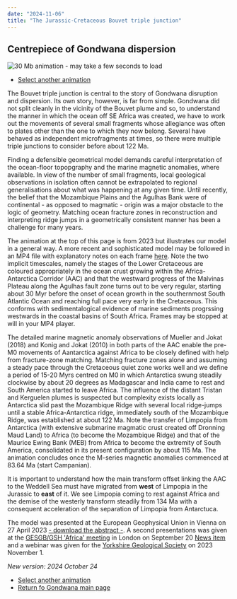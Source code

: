 ```yaml
---
date: "2024-11-06"
title: "The Jurassic-Cretaceous Bouvet triple junction"
---
```


## Centrepiece of Gondwana dispersion

![30 Mb animation - may take a few seconds to load](http://www.reeves.nl/upload/cr23baap-BTJ-2e.gif)

* [Select another animation](../animations)

The Bouvet triple junction is central to the story of Gondwana disruption and dispersion. Its own story, however, is far from simple.  Gondwana did not split cleanly in the vicinity of the Bouvet plume and so, to understand the manner in which the ocean off SE Africa was created, we have to work out the movements of several small fragments whose allegiance was often to plates other than the one to which they now belong. Several have behaved as independent microfragments at times, so there were multiple triple junctions to consider before about 122 Ma.

Finding a defensible geometrical model demands careful interpretation of the ocean-floor topopgraphy and the marine magnetic anomalies, where available. In view of the number of small fragments, local geological observations in isolation often cannot be extrapolated to regional generalisations about what was happening at any given time. Until recently, the belief that the Mozambique Plains and the Agulhas Bank were of continental - as opposed to magmatic - origin was a major obstacle to the logic of geometry. Matching ocean fracture zones in reconstruction and interpreting ridge jumps in a geometrically consistent manner has been a challenge for many years.

The animation at the top of this page is from 2023 but illustrates our model in a general way.  A more recent and sophisticated model may be followed in an MP4 file with explanatory notes on each frame [here](http://www.reeves.nl/upload/bouvettj5thedition.mp4). Note the two implicit timescales, namely the stages of the 
Lower Cretaceous are coloured appropriately in the ocean crust growing within the Africa-Antarctica Corridor (AAC) and that the westward progress of the Malvinas Plateau along the Agulhas fault zone turns out to be very regular, starting about 30 Myr before the onset of ocean growth in the southernmost South Atlantic Ocean and reaching full pace very early in the Cretaceous. This conforms with sedimentalogical evidence of marine sediments progrssing westwards in the coastal basins of South Africa. Frames may be stopped at will in your MP4 player.

The detailed marine magnetic anomaly observations of Mueller and Jokat (2018) and Konig and Jokat (2010) in both parts of the AAC enable the pre-M0 movements of Aantarctica against Africa to be closely defined with help from fracture-zone matching. Matching fracture zones alone and assuming a steady pace through the Cretaceous quiet zone works well and we define a period of 15-20 Myrs centred on M0 in which Antarctica swung steadily clockwise by about 20 degrees as Madagascar and India came to rest and South America started to leave Africa.  The influence of the distant Tristan and Kerguelen plumes is suspected but complexity exists locally as Antarctica slid past the Mozambique Ridge with several local ridge-jumps until a stable Africa-Antarctica ridge, immediately south of the Mozambique Ridge, was established at about 122 Ma. Note the transfer of Limpopia from Antarctica (with extensive submarine magmatic crust created off Dronning Maud Land) to Africa (to become the Mozambique Ridge) and that of the Maurice Ewing Bank (MEB) from Africa to become the extremity of South America, consolidated in its present configuration by about 115 Ma. The animation concludes once the M-series magnetic anomalies commenced at 83.64 Ma (start Campanian).

It is important to understand how the main transform offset linking the AAC to the Weddell Sea must have migrated from **west** of Limpopia in the Jurassic to **east** of it. We see Limpopia coming to rest against Africa and the demise of the westerly transform steadily from 134 Ma with a consequent acceleration of the separation of Limpopia from Antarctuca.  

The model was presented at the European Geophysical Union in Vienna on 27 April 2023 [- download the abstract -](ttps://meetingorganizer.copernicus.org/EGU23/EGU23-5784.html). A second presentations was given at the [GESGB/GSH 'Africa' meeting](https://africa.ges-gb.org.uk/) in London on September 20 [News item](https://www.reeves.nl/news/oval-pear-shaped) and a webinar was given for the [Yorkshire Geological Society](https://www.yorksgeolsoc.org.uk/events-list/gondwanas-demise) on 2023 November 1.

*New version: 2024 October 24*

* [Select another animation](../animations)
* [Return fo Gondwana main page](../../gondwana)

